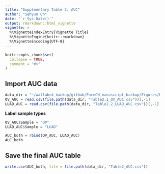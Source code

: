 ```yaml
---
title: "Supplmentary Table 2. AUC"
author: "Sehyun Oh"
date: "`r Sys.Date()`"
output: rmarkdown::html_vignette
vignette: >
  %\VignetteIndexEntry{Vignette Title}
  %\VignetteEngine{knitr::rmarkdown}
  %\VignetteEncoding{UTF-8}
---
```


```r
knitr::opts_chunk$set(
  collapse = TRUE,
  comment = "#>"
)
```

## Import AUC data
```r
data_dir = "~/wallabe4_backup/github/PureCN_manuscript_backup/Figures/Final_Tables"
OV_AUC = read.csv(file.path(data_dir, "Table2.1_OV_AUC.csv"))[,-1]
LUAD_AUC = read.csv(file.path(data_dir, "Table2.2_LUAD_AUC.csv"))[,-1]
```

**Label sample types**
```r
OV_AUC$Sample = "OV"
LUAD_AUC$Sample = "LUAD"
```

```r
AUC_both = rbind(OV_AUC, LUAD_AUC)
AUC_both
```

## Save the final AUC table
```r
write.csv(AUC_both, file = file.path(data_dir, "Table2_AUC.csv"))
```
